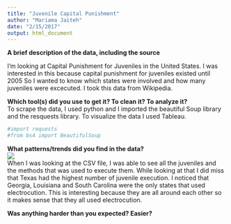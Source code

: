 ```yaml
---
title: "Juvenile Capital Punishment"
author: "Mariama Jaiteh"
date: "2/15/2017"
output: html_document
---
```


<b> A brief description of the data, including the source </b> 

I'm looking at Capital Punishment for Juveniles in the United States. I was interested in this because capital punishment for juveniles existed until 2005 So I wanted to know which states were involved and how many juveniles were excecuted. I took this data from Wikipedia.

<b> Which tool(s) did you use to get it? To clean it? To analyze it? </b> <br>
To scrape the data, I used python and I imported the beautiful Soup library and the resquests library. To visualize the data I used Tableau.
```python
#import requests
#from bs4 import BeautifulSoup
```
<b> What patterns/trends did you find in the data? </b>
<br>
![](http://i68.tinypic.com/bjevsk.png) 
<br>
When I was looking at the CSV file, I was able to see all the juveniles and the methods that was used to execute them. While looking at that I did miss that 
Texas had the highest number of juvenile execution. I noticed that Georgia, Louisiana and South Carolina were the only states that used electrocution.
This is interesting because they are all around each other so it makes sense that they all used electrocution.

<b> Was anything harder than you expected? Easier? </b>